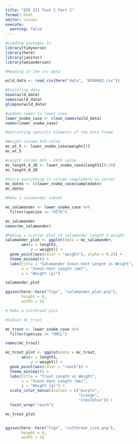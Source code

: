 ```yaml
---
title: "EDS 221 Task 2 Part 2"
format: html
editor: visual
execute: 
  warning: false
---
```

```r
#Loading packages in
library(tidyverse)
library(here)
library(janitor)
library(wesanderson)
```

```r
#Reading in the csv data

wild_data <- read_csv(here("data", "AS00601.csv"))

#Exploring data 
head(wild_data)
names(wild_data)
glimpse(wild_data)

#update names to lower case
lower_snake_case <- clean_names(wild_data)
names(lower_snake_case)
```

```r
#extracting specific elements of the data frame

#Weight column 5th value
mc_wt_5 <- lower_snake_case$weight[5]
mc_wt_5

#Length column 8th - 20th value
mc_length_8_20 <- lower_snake_case$length1[8:20]
mc_length_8_20

#Store everything in column sampledate as vector
mc_dates <- c(lower_snake_case$sampledate)
mc_dates
```
```r
#Make a salamander subset 

mc_salamander <- lower_snake_case %>%
  filter(species == "DITE")

mc_salamander
names(mc_salamander)
```

```r
#Making a scatter plot of salamander length X weight 
salamander_plot <- ggplot(data = mc_salamander,
       aes(x = length1,
           y = weight)) +
  geom_point(aes(color = "weight"), alpha = 0.25) +
  theme_minimal() +
  labs(title = "Salamander Snout-Vent Length vs Weight",
       x = "Snout-Vent Length (mm)",
       y = "Weight (g)")

salamander_plot

ggsave(here::here("figs", "salamander_plot.png"),
       height = 6,
       width = 5)
```

```r
# Make a cutthroat plot

#Subset mc_trout

mc_trout <- lower_snake_case %>%
  filter(species == "ONCL")

names(mc_trout)

mc_trout_plot <- ggplot(data = mc_trout,
       aes(x = length1,
           y = weight)) +
  geom_point(aes(color = "reach")) +
  theme_minimal() +
  labs(title = "Trout Length vs Weight",
       x = "Snout-Vent Length (mm)",
       y = "Weight (g)") +
  scale_color_manual(values = c("purple",
                                "orange",
                                "steelblue")) +
  facet_wrap("reach")

mc_trout_plot


ggsave(here::here("figs", "cutthroat_size.png"),
       height = 6,
       width = 5)

```

